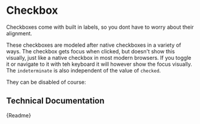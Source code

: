 

<Meta title="Components/Checkbox" component={CmCheckbox} />

# Checkbox

Checkboxes come with built in labels, so you dont have to worry about their alignment.

These checkboxes are modeled after native checkboxes in a variety of ways. The checkbox gets focus when clicked, but doesn't show this visually, just like a native checkbox in most modern browsers.
If you toggle it or navigate to it with teh keyboard it will however show the focus visually. The `indeterminate` is also independent of the value of `checked`.

<Preview inline>
	<CmCheckbox label="Check me!"></CmCheckbox>
	<CmCheckbox label="Uncheck me!" checked></CmCheckbox>
	<CmCheckbox label="I can't decide." indeterminate></CmCheckbox>
</Preview>

They can be disabled of course:

<Preview inline>
	<CmCheckbox label="Check me!" disabled></CmCheckbox>
	<CmCheckbox label="Uncheck me!" checked disabled></CmCheckbox>
	<CmCheckbox label="I can't decide." indeterminate disabled></CmCheckbox>
</Preview>

## Technical Documentation

<Description>{Readme}</Description>
